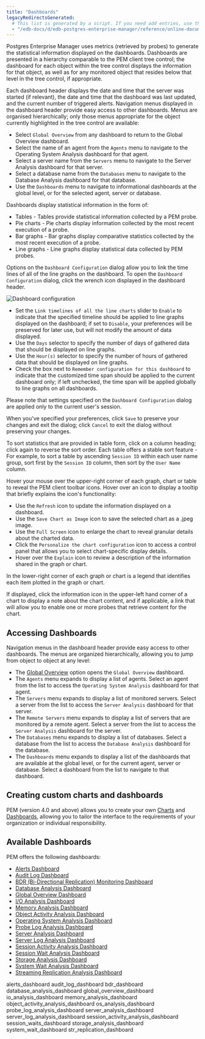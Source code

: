 ```yaml
---
title: "Dashboards"
legacyRedirectsGenerated:
  # This list is generated by a script. If you need add entries, use the `legacyRedirects` key.
  - "/edb-docs/d/edb-postgres-enterprise-manager/reference/online-documentation/8.0/dashboards.html"
---
```


<div id="dashboards" class="registered_link"></div>

Postgres Enterprise Manager uses metrics (retrieved by probes) to generate the statistical information displayed on the dashboards. Dashboards are presented in a hierarchy comparable to the PEM client tree control; the dashboard for each object within the tree control displays the information for that object, as well as for any monitored object that resides below that level in the tree control, if appropriate.

Each dashboard header displays the date and time that the server was started (if relevant), the date and time that the dashboard was last updated, and the current number of triggered alerts. Navigation menus displayed in the dashboard header provide easy access to other dashboards. Menus are organised hierarchically; only those menus appropriate for the object currently highlighted in the tree control are available:

-   Select `Global Overview` from any dashboard to return to the Global Overview dashboard.
-   Select the name of an agent from the `Agents` menu to navigate to the Operating System Analysis dashboard for that agent.
-   Select a server name from the `Servers` menu to navigate to the Server Analysis dashboard for that server.
-   Select a database name from the `Databases` menu to navigate to the Database Analysis dashboard for that database.
-   Use the `Dashboards` menu to navigate to informational dashboards at the global level, or for the selected agent, server or database.

Dashboards display statistical information in the form of:

-   Tables - Tables provide statistical information collected by a PEM probe.
-   Pie charts - Pie charts display information collected by the most recent execution of a probe.
-   Bar graphs - Bar graphs display comparative statistics collected by the most recent execution of a probe.
-   Line graphs - Line graphs display statistical data collected by PEM probes.

Options on the `Dashboard Configuration` dialog allow you to link the time lines of all of the line graphs on the dashboard. To open the `Dashboard Configuration` dialog, click the wrench icon displayed in the dashboard header.

![Dashboard configuration](../../images/dashboard_configuration.png)

-   Set the `Link timelines of all the line charts` slider to `Enable` to indicate that the specified timeline should be applied to line graphs displayed on the dashboard; if set to `Disable`, your preferences will be preserved for later use, but will not modify the amount of data displayed.
-   Use the `Days` selector to specify the number of days of gathered data that should be displayed on line graphs.
-   Use the `Hour(s)` selector to specify the number of hours of gathered data that should be displayed on line graphs.
-   Check the box next to `Remember configuration for this dashboard` to indicate that the customized time span should be applied to the current dashboard only; if left unchecked, the time span will be applied globally to line graphs on all dashboards.

Please note that settings specified on the `Dashboard Configuration` dialog are applied only to the current user's session.

When you've specified your preferences, click `Save` to preserve your changes and exit the dialog; click `Cancel` to exit the dialog without preserving your changes.

To sort statistics that are provided in table form, click on a column heading; click again to reverse the sort order. Each table offers a stable sort feature - For example, to sort a table by ascending `Session ID` within each user name group, sort first by the `Session ID` column, then sort by the `User Name` column.

Hover your mouse over the upper-right corner of each graph, chart or table to reveal the PEM client toolbar icons. Hover over an icon to display a tooltip that briefly explains the icon's functionality:

-   Use the `Refresh` icon to update the information displayed on a dashboard.
-   Use the `Save Chart as Image` icon to save the selected chart as a .jpeg image.
-   Use the `Full Screen` icon to enlarge the chart to reveal granular details about the charted data.
-   Click the `Personalize the chart configuration` icon to access a control panel that allows you to select chart-specific display details.
-   Hover over the `Explain` icon to review a description of the information shared in the graph or chart.

In the lower-right corner of each graph or chart is a legend that identifies each item plotted in the graph or chart.

If displayed, click the information icon in the upper-left hand corner of a chart to display a note about the chart content, and if applicable, a link that will allow you to enable one or more probes that retrieve content for the chart.

## Accessing Dashboards

Navigation menus in the dashboard header provide easy access to other dashboards. The menus are organized hierarchically, allowing you to jump from object to object at any level:

-   The [Global Overview](05_global_overview_dashboard/#global_overview_dashboard) option opens the `Global Overview` dashboard.
-   The `Agents` menu expands to display a list of agents. Select an agent from the list to access the `Operating System Analysis` dashboard for that agent.
-   The `Servers` menu expands to display a list of monitored servers. Select a server from the list to access the `Server Analysis` dashboard for that server.
-   The `Remote Servers` menu expands to display a list of servers that are monitored by a remote agent. Select a server from the list to access the `Server Analysis` dashboard for the server.
-   The `Databases` menu expands to display a list of databases. Select a database from the list to access the `Database Analysis` dashboard for the database.
-   The `Dashboards` menu expands to display a list of the dashboards that are available at the global level, or for the current agent, server or database. Select a dashboard from the list to navigate to that dashboard.

## Creating custom charts and dashboards

PEM (version 4.0 and above) allows you to create your own [Charts](../10_pem_manage_charts/01_pem_create_new_chart/#pem_create_new_chart) and [Dashboards](../11_pem_manage_dashboards/01_pem_custom_dashboard/#pem_custom_dashboard), allowing you to tailor the interface to the requirements of your organization or individual responsibility.

## Available Dashboards

PEM offers the following dashboards:

-   [Alerts Dashboard](01_alerts_dashboard/#alerts_dashboard)
-   [Audit Log Dashboard](02_audit_log_dashboard/#audit_log_dashboard)
-   [BDR (Bi-Directional Replication) Monitoring Dashboard](03_bdr_dashboard/#bdr_dashboard)
-   [Database Analysis Dashboard](04_database_analysis_dashboard/#database_analysis_dashboard)
-   [Global Overview Dashboard](05_global_overview_dashboard/#global_overview_dashboard)
-   [I/O Analysis Dashboard](06_io_analysis_dashboard/#io_analysis_dashboard)
-   [Memory Analysis Dashboard](07_memory_analysis_dashboard/#memory_analysis_dashboard)
-   [Object Activity Analysis Dashboard](08_object_activity_analysis_dashboard/#object_activity_analysis_dashboard)
-   [Operating System Analysis Dashboard](09_os_analysis_dashboard/#os_analysis_dashboard)
-   [Probe Log Analysis Dashboard](10_probe_log_analysis_dashboard/#probe_log_analysis_dashboard)
-   [Server Analysis Dashboard](11_server_analysis_dashboard/#server_analysis_dashboard)
-   [Server Log Analysis Dashboard](12_server_log_analysis_dashboard/#server_log_analysis_dashboard)
-   [Session Activity Analysis Dashboard](13_session_activity_analysis_dashboard/#session_activity_analysis_dashboard)
-   [Session Wait Analysis Dashboard](14_session_waits_dashboard/#session_waits_dashboard)
-   [Storage Analysis Dashboard](15_storage_analysis_dashboard/#storage_analysis_dashboard)
-   [System Wait Analysis Dashboard](16_system_wait_dashboard/#system_wait_dashboard)
-   [Streaming Replication Analysis Dashboard](17_str_replication_dashboard/#str_replication_dashboard)

<div class="toctree" maxdepth="2">

alerts_dashboard audit_log_dashboard bdr_dashboard database_analysis_dashboard global_overview_dashboard io_analysis_dashboard memory_analysis_dashboard object_activity_analysis_dashboard os_analysis_dashboard probe_log_analysis_dashboard server_analysis_dashboard server_log_analysis_dashboard session_activity_analysis_dashboard session_waits_dashboard storage_analysis_dashboard system_wait_dashboard str_replication_dashboard

</div>
